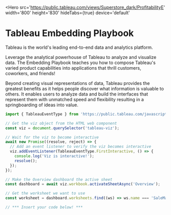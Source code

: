 
<Hero 
  src='https://public.tableau.com/views/Superstore_dark/ProfitabilityE'
  width='800'
  height='830'
  hideTabs={true}
  device='default'
>
# Tableau Embedding Playbook

Tableau is the world's leading end-to-end data and analytics platform.

Leverage the analytical powerhouse of Tableau to analyze and visualize data. 
The Embedding Playbook teaches you how to compose Tableau's varied product capabilities 
into applications that thrill customers, coworkers, and friends!

Beyond creating visual representations of data, Tableau provides 
the greatest benefits as it helps people discover what information is valuable to others. 
It enables users to analyze data and build the interfaces that represent them with unmatched speed 
and flexibility resulting in a springboarding of ideas into value.

```js {1,4-5}
import { TableauEventType } from 'https://public.tableau.com/javascripts/api/tableau.embedding.3.latest.js';

// Get the viz object from the HTML web component
const viz = document.querySelector('tableau-viz');

// Wait for the viz to become interactive
await new Promise((resolve, reject) => {
  // Add an event listener to verify the viz becomes interactive
  viz.addEventListener(TableauEventType.FirstInteractive, () => {
    console.log('Viz is interactive!');
    resolve();
  });
});

// Make the Overview dashboard the active sheet
const dashboard = await viz.workbook.activateSheetAsync('Overview');

// Get the worksheet we want to use
const worksheet = dashboard.worksheets.find((ws) => ws.name === 'SaleMap');

// *** Insert your code below! ***
```
</Hero>

